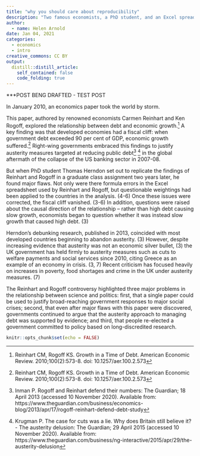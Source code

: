 ```yaml
---
title: "why you should care about reproducibility"
description: "Two famous economists, a PhD student, and an Excel spreadsheet: the methodological errors that led to austerity measures taking hold in the UK."
author:
  - name: Helen Arnold
date: Jan 04, 2021
categories:
  - economics
  - intro
creative_commons: CC BY
output:
  distill::distill_article:
    self_contained: false 
    code_folding: true
---
```


***POST BENG DRAFTED - TEST POST

In January 2010, an economics paper took the world by storm.

This paper, authored by renowned economists Carmen Reinhart and Ken Rogoff, explored the relationship between debt and economic growth.^[Reinhart CM, Rogoff KS. Growth in a Time of Debt. American Economic Review. 2010;100(2):573-8. doi: 10.1257/aer.100.2.573] A key finding was that developed economies had a fiscal cliff: when government debt exceeded 90 per cent of GDP, economic growth suffered.^[Reinhart CM, Rogoff KS. Growth in a Time of Debt. American Economic Review. 2010;100(2):573-8. doi: 10.1257/aer.100.2.573] Right-wing governments embraced this findings to justify austerity measures targeted at reducing public debt^[Inman P. Rogoff and Reinhart defend their numbers: The Guardian; 18 April 2013 (accessed 10 November 2020). Available from: https://www.theguardian.com/business/economics-blog/2013/apr/17/rogoff-reinhart-defend-debt-study] ^[Krugman P. The case for cuts was a lie. Why does Britain still believe it? - The austerity delusion: The Guardian; 29 April 2015 (accessed 10 November 2020). Available from: https://www.theguardian.com/business/ng-interactive/2015/apr/29/the-austerity-delusion] in the global aftermath of the collapse of the US banking sector in 2007-08.

But when PhD student Thomas Herndon set out to replicate the findings of Reinhart and Rogoff in a graduate class assignment two years later, he found major flaws. Not only were there formula errors in the Excel spreadsheet used by Reinhart and Rogoff, but questionable weightings had been applied to the countries in the analysis. (4-6) Once these issues were corrected, the fiscal cliff vanished. (3-6) In addition, questions were raised about the causal direction of the relationship – rather than high debt causing slow growth, economists began to question whether it was instead slow growth that caused high debt. (3)

Herndon’s debunking research, published in 2013, coincided with most developed countries beginning to abandon austerity. (3) However, despite increasing evidence that austerity was not an economic silver bullet, (3) the UK government has held firmly to austerity measures such as cuts to welfare payments and social services since 2010, citing Greece as an example of an economy in crisis. (3, 7) Recent criticism has focused heavily on increases in poverty, food shortages and crime in the UK under austerity measures. (7)

The Reinhart and Rogoff controversy highlighted three major problems in the relationship between science and politics: first, that a single paper could be used to justify broad-reaching government responses to major social crises; second, that even after major flaws with this paper were discovered, governments continued to argue that the austerity approach to managing debt was supported by evidence; and third, that people re-elected a government committed to policy based on long-discredited research.

```r
knitr::opts_chunk$set(echo = FALSE)
```
